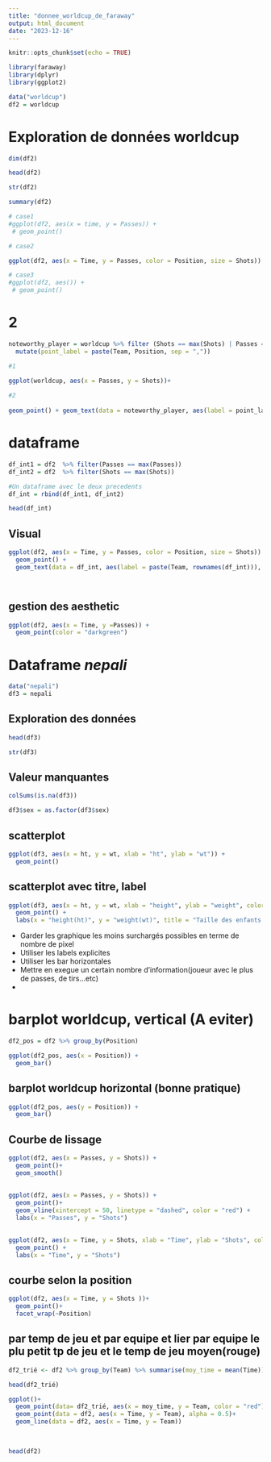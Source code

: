 ```yaml
---
title: "donnee_worldcup_de_faraway"
output: html_document
date: "2023-12-16"
---
```


```r
knitr::opts_chunk$set(echo = TRUE)
```

```r
library(faraway)
library(dplyr)
library(ggplot2)
```


```r
data("worldcup")
df2 = worldcup
```

# Exploration de données **worldcup**

```r
dim(df2)
```

```r
head(df2)
```


```r
str(df2)
```

```r
summary(df2)
```

```r
# case1
#ggplot(df2, aes(x = time, y = Passes)) +
 # geom_point()

# case2

ggplot(df2, aes(x = Time, y = Passes, color = Position, size = Shots)) + geom_point()

# case3
#ggplot(df2, aes()) +
 # geom_point()

```


# 2
```r
noteworthy_player = worldcup %>% filter (Shots == max(Shots) | Passes == max(Passes)) %>%
  mutate(point_label = paste(Team, Position, sep = ","))

#1

ggplot(worldcup, aes(x = Passes, y = Shots))+
  
#2
  
geom_point() + geom_text(data = noteworthy_player, aes(label = point_label))
```

# dataframe 
```r
df_int1 = df2  %>% filter(Passes == max(Passes))
df_int2 = df2  %>% filter(Shots == max(Shots)) 

#Un dataframe avec le deux precedents
df_int = rbind(df_int1, df_int2)

```


```r
head(df_int)
```

## Visual

```r
ggplot(df2, aes(x = Time, y = Passes, color = Position, size = Shots)) +
  geom_point() +
  geom_text(data = df_int, aes(label = paste(Team, rownames(df_int))), vjust = -0.5, color = c('blue', 'cyan'))




```

## gestion des aesthetic
```r
ggplot(df2, aes(x = Time, y =Passes)) +
  geom_point(color = "darkgreen")

```
# Dataframe *nepali*
```r
data("nepali")
df3 = nepali
```

## Exploration des données

```r
head(df3)
```

```r
str(df3)
```
## Valeur manquantes
```r
colSums(is.na(df3))
```
```r
df3$sex = as.factor(df3$sex)
```

## scatterplot

```r

ggplot(df3, aes(x = ht, y = wt, xlab = "ht", ylab = "wt")) +
  geom_point()
```

## scatterplot avec titre, label
```r
ggplot(df3, aes(x = ht, y = wt, xlab = "height", ylab = "weight", color = sex)) +
  geom_point() +
  labs(x = "height(ht)", y = "weight(wt)", title = "Taille des enfants en fonction de leur poids")
```

- Garder les graphique les moins surchargés possibles en terme de nombre de pixel <br>
- Utiliser les labels explicites <br>
- Utiliser les bar horizontales <br>
- Mettre en exegue un certain nombre d'information(joueur avec le plus de passes, de tirs...etc) <br>
- 




# barplot worldcup, vertical (A eviter)

```r
df2_pos = df2 %>% group_by(Position)
```

```r
ggplot(df2_pos, aes(x = Position)) +
  geom_bar()
```


## barplot worldcup horizontal (bonne pratique)

```r
ggplot(df2_pos, aes(y = Position)) +
  geom_bar()
```
## Courbe de lissage
```r
ggplot(df2, aes(x = Passes, y = Shots)) +
  geom_point()+
  geom_smooth()
```


##
```r
ggplot(df2, aes(x = Passes, y = Shots)) +
  geom_point()+
  geom_vline(xintercept = 50, linetype = "dashed", color = "red") +
  labs(x = "Passes", y = "Shots")
```

## 
```r

ggplot(df2, aes(x = Time, y = Shots, xlab = "Time", ylab = "Shots", color = Position)) +
  geom_point() +
  labs(x = "Time", y = "Shots")
```

## courbe selon la position

```r
ggplot(df2, aes(x = Time, y = Shots ))+
  geom_point()+
  facet_wrap(~Position)
```


## par temp de jeu et par equipe et lier par equipe le plu petit tp de jeu et le temp de jeu moyen(rouge)

```r
df2_trié <- df2 %>% group_by(Team) %>% summarise(moy_time = mean(Time)) %>% arrange(moy_time) %>% mutate(Team = factor(Team, levels = Team))
```

```r
head(df2_trié)
```


```r
ggplot()+
  geom_point(data= df2_trié, aes(x = moy_time, y = Team, color = "red"))+
  geom_point(data = df2, aes(x = Time, y = Team), alpha = 0.5)+
  geom_line(data = df2, aes(x = Time, y = Team))
 
  
```


```r
head(df2)
```


